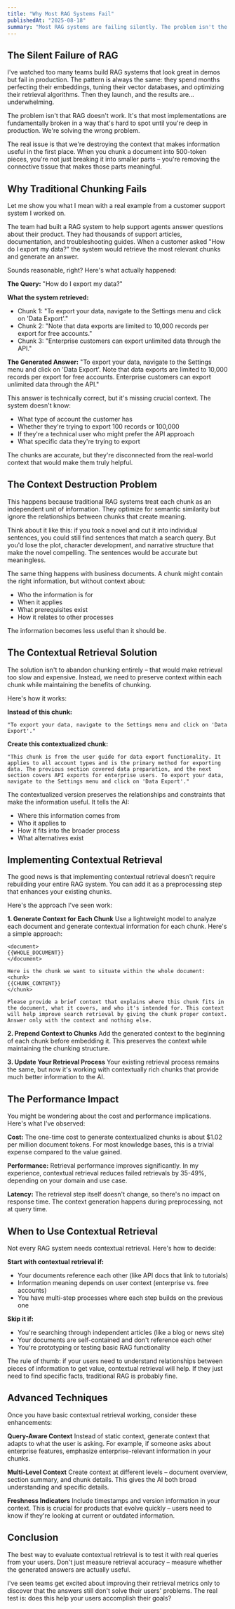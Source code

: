 ```yaml
---
title: "Why Most RAG Systems Fail"
publishedAt: "2025-08-18"
summary: "Most RAG systems are failing silently. The problem isn't the models or the embeddings – it's that we're destroying context when we chunk documents. Here's how to fix it without rebuilding everything."
---
```


## The Silent Failure of RAG

I've watched too many teams build RAG systems that look great in demos but fail in production. The pattern is always the same: they spend months perfecting their embeddings, tuning their vector databases, and optimizing their retrieval algorithms. Then they launch, and the results are... underwhelming.

The problem isn't that RAG doesn't work. It's that most implementations are fundamentally broken in a way that's hard to spot until you're deep in production. We're solving the wrong problem.

The real issue is that we're destroying the context that makes information useful in the first place. When you chunk a document into 500-token pieces, you're not just breaking it into smaller parts – you're removing the connective tissue that makes those parts meaningful.

## Why Traditional Chunking Fails

Let me show you what I mean with a real example from a customer support system I worked on.

The team had built a RAG system to help support agents answer questions about their product. They had thousands of support articles, documentation, and troubleshooting guides. When a customer asked "How do I export my data?" the system would retrieve the most relevant chunks and generate an answer.

Sounds reasonable, right? Here's what actually happened:

**The Query:** "How do I export my data?"

**What the system retrieved:**
- Chunk 1: "To export your data, navigate to the Settings menu and click on 'Data Export'."
- Chunk 2: "Note that data exports are limited to 10,000 records per export for free accounts."
- Chunk 3: "Enterprise customers can export unlimited data through the API."

**The Generated Answer:** "To export your data, navigate to the Settings menu and click on 'Data Export'. Note that data exports are limited to 10,000 records per export for free accounts. Enterprise customers can export unlimited data through the API."

This answer is technically correct, but it's missing crucial context. The system doesn't know:
- What type of account the customer has
- Whether they're trying to export 100 records or 100,000
- If they're a technical user who might prefer the API approach
- What specific data they're trying to export

The chunks are accurate, but they're disconnected from the real-world context that would make them truly helpful.

## The Context Destruction Problem

This happens because traditional RAG systems treat each chunk as an independent unit of information. They optimize for semantic similarity but ignore the relationships between chunks that create meaning.

Think about it like this: if you took a novel and cut it into individual sentences, you could still find sentences that match a search query. But you'd lose the plot, character development, and narrative structure that make the novel compelling. The sentences would be accurate but meaningless.

The same thing happens with business documents. A chunk might contain the right information, but without context about:
- Who the information is for
- When it applies
- What prerequisites exist
- How it relates to other processes

The information becomes less useful than it should be.

## The Contextual Retrieval Solution

The solution isn't to abandon chunking entirely – that would make retrieval too slow and expensive. Instead, we need to preserve context within each chunk while maintaining the benefits of chunking.

Here's how it works:

**Instead of this chunk:**
```
"To export your data, navigate to the Settings menu and click on 'Data Export'."
```

**Create this contextualized chunk:**
```
"This chunk is from the user guide for data export functionality. It applies to all account types and is the primary method for exporting data. The previous section covered data preparation, and the next section covers API exports for enterprise users. To export your data, navigate to the Settings menu and click on 'Data Export'."
```

The contextualized version preserves the relationships and constraints that make the information useful. It tells the AI:
- Where this information comes from
- Who it applies to
- How it fits into the broader process
- What alternatives exist

## Implementing Contextual Retrieval

The good news is that implementing contextual retrieval doesn't require rebuilding your entire RAG system. You can add it as a preprocessing step that enhances your existing chunks.

Here's the approach I've seen work:

**1. Generate Context for Each Chunk**
Use a lightweight model to analyze each document and generate contextual information for each chunk. Here's a simple approach:

```
<document> 
{{WHOLE_DOCUMENT}} 
</document> 

Here is the chunk we want to situate within the whole document:
<chunk> 
{{CHUNK_CONTENT}} 
</chunk> 

Please provide a brief context that explains where this chunk fits in the document, what it covers, and who it's intended for. This context will help improve search retrieval by giving the chunk proper context. Answer only with the context and nothing else.
```

**2. Prepend Context to Chunks**
Add the generated context to the beginning of each chunk before embedding it. This preserves the context while maintaining the chunking structure.

**3. Update Your Retrieval Process**
Your existing retrieval process remains the same, but now it's working with contextually rich chunks that provide much better information to the AI.

## The Performance Impact

You might be wondering about the cost and performance implications. Here's what I've observed:

**Cost:** The one-time cost to generate contextualized chunks is about $1.02 per million document tokens. For most knowledge bases, this is a trivial expense compared to the value gained.

**Performance:** Retrieval performance improves significantly. In my experience, contextual retrieval reduces failed retrievals by 35-49%, depending on your domain and use case.

**Latency:** The retrieval step itself doesn't change, so there's no impact on response time. The context generation happens during preprocessing, not at query time.

## When to Use Contextual Retrieval

Not every RAG system needs contextual retrieval. Here's how to decide:

**Start with contextual retrieval if:**
- Your documents reference each other (like API docs that link to tutorials)
- Information meaning depends on user context (enterprise vs. free accounts)
- You have multi-step processes where each step builds on the previous one

**Skip it if:**
- You're searching through independent articles (like a blog or news site)
- Your documents are self-contained and don't reference each other
- You're prototyping or testing basic RAG functionality

The rule of thumb: if your users need to understand relationships between pieces of information to get value, contextual retrieval will help. If they just need to find specific facts, traditional RAG is probably fine.

## Advanced Techniques

Once you have basic contextual retrieval working, consider these enhancements:

**Query-Aware Context**
Instead of static context, generate context that adapts to what the user is asking. For example, if someone asks about enterprise features, emphasize enterprise-relevant information in your chunks.

**Multi-Level Context**
Create context at different levels – document overview, section summary, and chunk details. This gives the AI both broad understanding and specific details.

**Freshness Indicators**
Include timestamps and version information in your context. This is crucial for products that evolve quickly – users need to know if they're looking at current or outdated information.

## Conclusion

The best way to evaluate contextual retrieval is to test it with real queries from your users. Don't just measure retrieval accuracy – measure whether the generated answers are actually useful.

I've seen teams get excited about improving their retrieval metrics only to discover that the answers still don't solve their users' problems. The real test is: does this help your users accomplish their goals?

